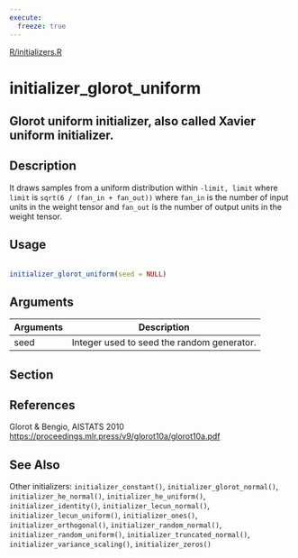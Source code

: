```yaml
---
execute:
  freeze: true
---
```


[R/initializers.R](https://github.com/rstudio/keras//blob/main/R/initializers.R#L236) 

# initializer_glorot_uniform

## Glorot uniform initializer, also called Xavier uniform initializer.

## Description
 It draws samples from a uniform distribution within `-limit, limit` where `limit` is `sqrt(6 / (fan_in + fan_out))` where `fan_in` is the number of input units in the weight tensor and `fan_out` is the number of output units in the weight tensor. 


## Usage
```r
 
initializer_glorot_uniform(seed = NULL) 
```

## Arguments
|Arguments|Description|
|---|---|
| seed | Integer used to seed the random generator. |


## Section

## References

  Glorot & Bengio, AISTATS 2010 [https://proceedings.mlr.press/v9/glorot10a/glorot10a.pdf](https://proceedings.mlr.press/v9/glorot10a/glorot10a.pdf) 




## See Also
 Other initializers:  `initializer_constant()`, `initializer_glorot_normal()`, `initializer_he_normal()`, `initializer_he_uniform()`, `initializer_identity()`, `initializer_lecun_normal()`, `initializer_lecun_uniform()`, `initializer_ones()`, `initializer_orthogonal()`, `initializer_random_normal()`, `initializer_random_uniform()`, `initializer_truncated_normal()`, `initializer_variance_scaling()`, `initializer_zeros()` 

